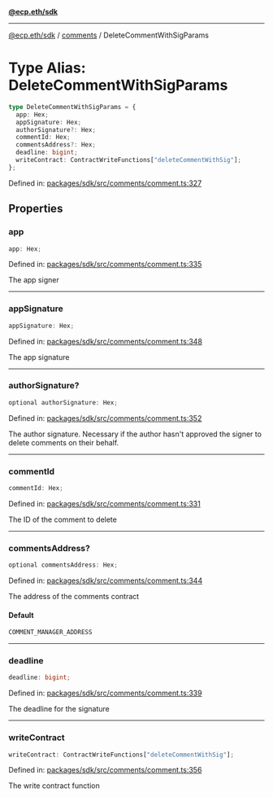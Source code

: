 [**@ecp.eth/sdk**](../../index.mdx)

***

[@ecp.eth/sdk](/sdk-reference/index.mdx) / [comments](/sdk-reference/comments/index.mdx) / DeleteCommentWithSigParams

# Type Alias: DeleteCommentWithSigParams

```ts
type DeleteCommentWithSigParams = {
  app: Hex;
  appSignature: Hex;
  authorSignature?: Hex;
  commentId: Hex;
  commentsAddress?: Hex;
  deadline: bigint;
  writeContract: ContractWriteFunctions["deleteCommentWithSig"];
};
```

Defined in: [packages/sdk/src/comments/comment.ts:327](https://github.com/ecp-eth/comments-monorepo/blob/main/packages/sdk/src/comments/comment.ts#L327)

## Properties

### app

```ts
app: Hex;
```

Defined in: [packages/sdk/src/comments/comment.ts:335](https://github.com/ecp-eth/comments-monorepo/blob/main/packages/sdk/src/comments/comment.ts#L335)

The app signer

***

### appSignature

```ts
appSignature: Hex;
```

Defined in: [packages/sdk/src/comments/comment.ts:348](https://github.com/ecp-eth/comments-monorepo/blob/main/packages/sdk/src/comments/comment.ts#L348)

The app signature

***

### authorSignature?

```ts
optional authorSignature: Hex;
```

Defined in: [packages/sdk/src/comments/comment.ts:352](https://github.com/ecp-eth/comments-monorepo/blob/main/packages/sdk/src/comments/comment.ts#L352)

The author signature. Necessary if the author hasn't approved the signer to delete comments on their behalf.

***

### commentId

```ts
commentId: Hex;
```

Defined in: [packages/sdk/src/comments/comment.ts:331](https://github.com/ecp-eth/comments-monorepo/blob/main/packages/sdk/src/comments/comment.ts#L331)

The ID of the comment to delete

***

### commentsAddress?

```ts
optional commentsAddress: Hex;
```

Defined in: [packages/sdk/src/comments/comment.ts:344](https://github.com/ecp-eth/comments-monorepo/blob/main/packages/sdk/src/comments/comment.ts#L344)

The address of the comments contract

#### Default

```ts
COMMENT_MANAGER_ADDRESS
```

***

### deadline

```ts
deadline: bigint;
```

Defined in: [packages/sdk/src/comments/comment.ts:339](https://github.com/ecp-eth/comments-monorepo/blob/main/packages/sdk/src/comments/comment.ts#L339)

The deadline for the signature

***

### writeContract

```ts
writeContract: ContractWriteFunctions["deleteCommentWithSig"];
```

Defined in: [packages/sdk/src/comments/comment.ts:356](https://github.com/ecp-eth/comments-monorepo/blob/main/packages/sdk/src/comments/comment.ts#L356)

The write contract function
